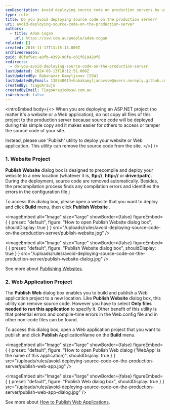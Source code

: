 ```yaml
---
seoDescription: Avoid deploying source code on production servers by using tools like Publish utility to precompile and deploy ASP.NET projects, removing source code and identifying potential errors.
type: rule
title: Do you avoid deploying source code on the production server?
uri: avoid-deploying-source-code-on-the-production-server
authors:
  - title: Adam Cogan
    url: https://ssw.com.au/people/adam-cogan
related: []
created: 2016-11-17T13:15:13.000Z
archivedreason:
guid: d8faf9ec-e8fb-4399-90fe-c01f818420f8
redirects:
  - do-you-avoid-deploying-source-code-on-the-production-server
lastUpdated: 2024-09-13T18:12:51.000Z
lastUpdatedBy: Babanazar Kamyljanov [SSW]
lastUpdatedByEmail: 138548013+babakamyljanovssw@users.noreply.github.com
createdBy: TiagoAraujo
createdByEmail: TiagoAraujo@ssw.com.au
isArchived: false
---
```


<introEmbed
  body={<>
When you are deploying an ASP.NET project (no matter it's a website or a Web application), do not copy all files of this project to the production server because source code will be deployed during this simple copy and it makes easier for others to access or tamper the source code of your site.

Instead, please use 'Publish' utility to deploy your website or Web application. This utility can remove the source code from the site.
  </>}
/>
### 1. Website Project

**Publish Website** dialog box is designed to precompile and deploy your website to a new location (whatever it is, **ftp://**, **http://** or **drive:\path**). During the deployment, source code are removed automatically. Besides, the precompilation process finds any compilation errors and identifies the errors in the configuration file.j

To access this dialog box, please open a website that you want to deploy and click **Build** menu, then click **Publish Website** .


<imageEmbed
  alt="Image"
  size="large"
  showBorder={false}
  figureEmbed={ {
    preset: "default",
    figure: "How to open Publish Website dialog box",
    shouldDisplay: true
  } }
  src="/uploads/rules/avoid-deploying-source-code-on-the-production-server/publish-website.jpg"
/>


<imageEmbed
  alt="Image"
  size="large"
  showBorder={false}
  figureEmbed={ {
    preset: "default",
    figure: "Publish Website dialog box",
    shouldDisplay: true
  } }
  src="/uploads/rules/avoid-deploying-source-code-on-the-production-server/publish-website-dialog.jpg"
/>

See more about [Publishing Websites](<https://docs.microsoft.com/en-us/previous-versions/20yh9f1b(v=vs.140?WT.mc_id=DT-MVP-33518)?redirectedfrom=MSDN>).

### 2. Web Application Project

The **Publish Web** dialog box enables you to build and publish a Web application project to a new location. Like **Publish Website** dialog box, this utility can remove source code. However you have to select **Only files needed to run this application** to specify it. Other benefit of this utility is that potential errors and compile-time errors in the Web.config file and in other non-code files can be found.

To access this dialog box, open a Web application project that you want to publish and click **Publish** ApplicationName on the **Build** menu.


<imageEmbed
  alt="Image"
  size="large"
  showBorder={false}
  figureEmbed={ {
    preset: "default",
    figure: "How to open Publish Web dialog ('WebApp' is the name of this application)",
    shouldDisplay: true
  } }
  src="/uploads/rules/avoid-deploying-source-code-on-the-production-server/publish-web-app.jpg"
/>


<imageEmbed
  alt="Image"
  size="large"
  showBorder={false}
  figureEmbed={ {
    preset: "default",
    figure: "Publish Web dialog box",
    shouldDisplay: true
  } }
  src="/uploads/rules/avoid-deploying-source-code-on-the-production-server/publish-web-app-dialog.jpg"
/>

See more about [How to Publish Web Applications](<https://docs.microsoft.com/en-us/previous-versions/aspnet/aa983453(v=vs.100?WT.mc_id=DT-MVP-33518)?redirectedfrom=MSDN>).
